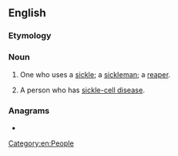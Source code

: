 {{also|Sickler}}
==English==

===Etymology===
{{suffix|en|sickle|er}}

===Noun===
{{en-noun}}

# One who uses a [[sickle]]; a [[sickleman]]; a [[reaper]].
# {{lb|en|medicine|informal}} A person who has [[sickle-cell disease]].

{{Webster 1913}}

===Anagrams===
* {{anagrams|en|a=ceiklrs|Rickels|lickers|relicks|rickles|slicker}}

[[Category:en:People]]